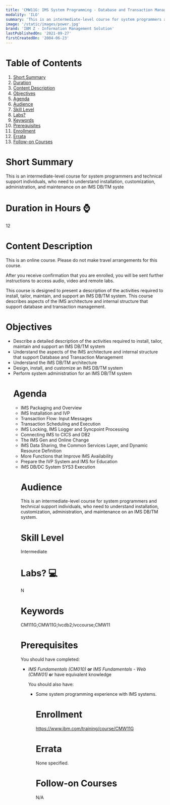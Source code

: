 ```yaml
---
title: 'CMW11G: IMS System Programming - Database and Transaction Management'
modality: 'ILO'
summary: 'This is an intermediate-level course for system programmers and technical support individuals, who need to understand installation, customization, administration, and maintenance on an IMS DB/TM syste'
image: '/static/images/power.jpg'
brand: 'IBM Z - Information Management Solution'
lastPublishedOn: '2021-09-27'
firstCreatedOn: '2004-06-23'
---
```

# Table of Contents
1.  [Short Summary](#short-summary)
2.  [Duration](#duration-in-hours-)
3.  [Content Description](#content-description)
4.  [Objectives](#objectives)
5.  [Agenda](#agenda)
6.  [Audience](#audience)
7.  [Skill Level](#skill-level)
8.  [Labs?](#labs-)
9.  [Keywords](#keywords)
10. [Prerequisites](#prerequisites)
11. [Enrollment](#enrollment)
12. [Errata](#errata)
13. [Follow-on Courses](#follow-on-courses)

# Short Summary
This is an intermediate-level course for system programmers and technical support individuals, who need to understand installation, customization, administration, and maintenance on an IMS DB/TM syste

# Duration in Hours ⌚
12

# Content Description
<p>This is an online course. Please do not make travel arrangements for this course.</p>

<p>After you receive confirmation that you are enrolled, you will be sent further instructions to access audio, video and remote labs.</p>

<p>This course is designed to present a description of the activities required to install, tailor, maintain, and support an IMS DB/TM system. This course describes aspects of the IMS architecture and internal structure that support database and transaction management.</p>

# Objectives
<ul />
	<li />Describe a detailed description of the activities required to install, tailor, maintain and support an IMS DB/TM system
	<li />Understand the aspects of the IMS architecture and internal structure that support Database and Transaction Management
	<li />Understand the IMS DB/TM architecture
	<li />Design, install, and customize an IMS DB/TM system
	<li />Perform system administration for an IMS DB/TM system


# Agenda
<ul /><li />IMS Packaging and Overview<li />IMS Installation and IVP<li />Transaction Flow: Input Messages<li />Transaction Scheduling and Execution<li />IMS Locking, IMS Logger and Syncpoint Processing<li />Connecting IMS to CICS and DB2<li />The IMS Gen and Online Change<li />IMS Data Sharing, the Common Services Layer, and Dynamic Resource Definition<li />More Functions that Improve IMS Availability<li />Prepare the IVP System and IMS for Education<li />IMS DB/DC System SYS3 Execution

# Audience
<p>This is an intermediate-level course for system programmers and technical support individuals, who need to understand installation, customization, administration, and maintenance on an IMS DB/TM system.</p>

# Skill Level
Intermediate        

# Labs? 💻
N

# Keywords
CM111G;CMW11G;lvcdb2;lvccourse;CMW11

# Prerequisites
<p>You should have completed:</p>

<ul />
	<li /><em>IMS Fundamentals (CM010)</em> <strong>or</strong> <em>IMS Fundamentals - Web (CMW01)</em> <strong>o</strong>r have equivalent knowledge


<p>You should also have:</p>

<ul />
	<li />Some system programming experience with IMS systems.


# Enrollment
https://www.ibm.com/training/course/CMW11G

# Errata
None specified.

# Follow-on Courses
N/A

